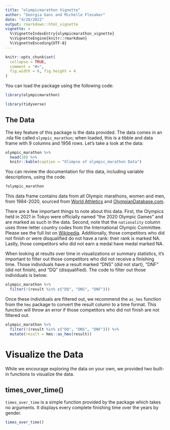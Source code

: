 ```yaml
---
title: "olympicmarathon Vignette"
author: "Georgia Gans and Michelle Flesaker"
date: "4/28/2022"
output: rmarkdown::html_vignette
vignette: >
  %\VignetteIndexEntry{olympicmarathon_vignette}
  %\VignetteEngine{knitr::rmarkdown}
  %\VignetteEncoding{UTF-8}
---
```


```r
knitr::opts_chunk$set(
  collapse = TRUE,
  comment = "#>",
  fig.width = 6, fig.height = 4
)
```

You can load the package using the following code:

```r
library(olympicmarathon)
```

```r
library(tidyverse)
```


## The Data

The key feature of this package is the data provided. The data comes in an .rda file called `olympic_marathon`; when loaded, this is a tibble and data frame with 9 columns and 1956 rows. Let's take a look at the data:

```r
olympic_marathon %>%
  head(10) %>%
  knitr::kable(caption = "Glimpse of olympic_marathon Data")
```

You can review the documentation for this data, including variable descriptions, using the code.

```r
?olympic_marathon
```

This data frame contains data from all Olympic marathons, women and men, from 1984-2020, sourced from [World Athletics](https://www.worldathletics.org/) and [OlympianDatabase.com](https://www.olympiandatabase.com/index.php?id=417&L=1). 

There are a few important things to note about this data. First, the Olympics held in 2021 in Tokyo were officially named "the 2020 Olympic Games" and are marked as such in the data. Second, note that the `nationality` column uses three-letter country codes from the International Olympic Committee. Please see the full list on [Wikipedia](https://en.wikipedia.org/wiki/List_of_IOC_country_codes). Additionally, those competitors who did not finish or were disqualified do not have a rank: their rank is marked NA. Lastly, those competitors who did not earn a medal have medal marked NA.

When looking at results over time in visualizations or summary statistics, it's important to filter out those competitors who did not receive a finishing time. Those individuals have a result marked "DNS" (did not start), "DNF" (did not finish), and "DQ" (disqualified). The code to filter out those individuals is below:

```r
olympic_marathon %>%
  filter(!(result %in% c("DQ", "DNS", "DNF")))
```

Once these individuals are filtered out, we recommend the `as_hms` function from the `hms` package to convert the result column to a time format. This function will throw an error if those competitors who did not finish are not filtered out. 

```r
olympic_marathon %>%
  filter(!(result %in% c("DQ", "DNS", "DNF"))) %>%
  mutate(result = hms::as_hms(result))
```

# Visualize the Data

While we encourage exploring the data on your own, we provided two built-in functions to visualize the data.

## times_over_time()

`times_over_time` is a simple function provided by the package which takes no arguments. It displays every complete finishing time over the years by gender. 

```r
times_over_time()
```




